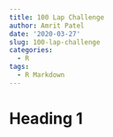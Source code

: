 ```yaml
---
title: 100 Lap Challenge
author: Amrit Patel
date: '2020-03-27'
slug: 100-lap-challenge
categories:
  - R
tags:
  - R Markdown
---
```


# Heading 1